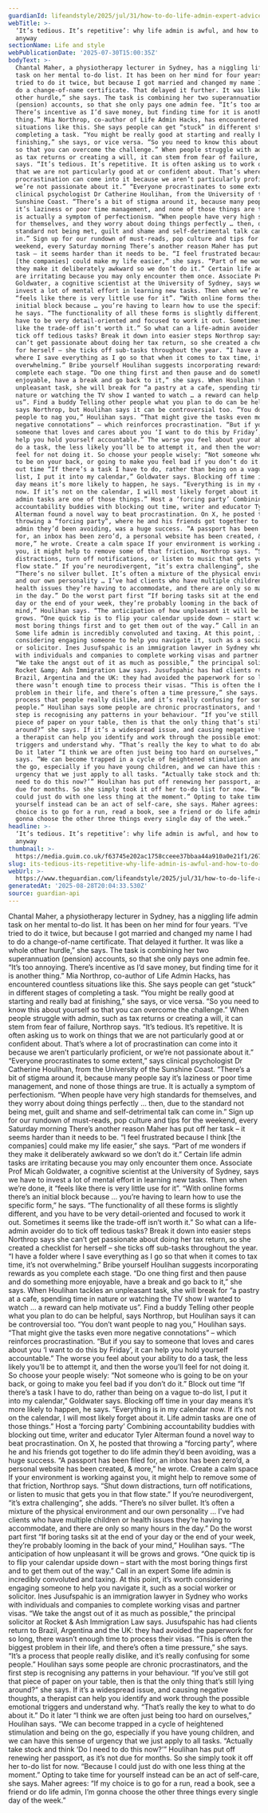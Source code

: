 ```yaml
---
guardianId: lifeandstyle/2025/jul/31/how-to-do-life-admin-expert-advice
webTitle: >-
  ‘It’s tedious. It’s repetitive’: why life admin is awful, and how to do it
  anyway
sectionName: Life and style
webPublicationDate: '2025-07-30T15:00:35Z'
bodyText: >-
  Chantal Maher, a physiotherapy lecturer in Sydney, has a niggling life admin
  task on her mental to-do list. It has been on her mind for four years. “I’ve
  tried to do it twice, but because I got married and changed my name I had to
  do a change-of-name certificate. That delayed it further. It was like a whole
  other hurdle,” she says. The task is combining her two superannuation
  (pension) accounts, so that she only pays one admin fee. “It’s too annoying.
  There’s incentive as I’d save money, but finding time for it is another
  thing.” Mia Northrop, co-author of Life Admin Hacks, has encountered countless
  situations like this. She says people can get “stuck” in different stages of
  completing a task. “You might be really good at starting and really bad at
  finishing,” she says, or vice versa. “So you need to know this about yourself
  so that you can overcome the challenge.” When people struggle with admin, such
  as tax returns or creating a will, it can stem from fear of failure, Northrop
  says. “It’s tedious. It’s repetitive. It is often asking us to work on things
  that we are not particularly good at or confident about. That’s where a lot of
  procrastination can come into it because we aren’t particularly proficient, or
  we’re not passionate about it.” “Everyone procrastinates to some extent,” says
  clinical psychologist Dr Catherine Houlihan, from the University of the
  Sunshine Coast. “There’s a bit of stigma around it, because many people say
  it’s laziness or poor time management, and none of those things are true. It
  is actually a symptom of perfectionism. “When people have very high standards
  for themselves, and they worry about doing things perfectly … then, due to the
  standard not being met, guilt and shame and self-detrimental talk can come
  in.” Sign up for our rundown of must-reads, pop culture and tips for the
  weekend, every Saturday morning There’s another reason Maher has put off her
  task – it seems harder than it needs to be. “I feel frustrated because I think
  [the companies] could make my life easier,” she says. “Part of me wonders if
  they make it deliberately awkward so we don’t do it.” Certain life admin tasks
  are irritating because you may only encounter them once. Associate Prof Micah
  Goldwater, a cognitive scientist at the University of Sydney, says we have to
  invest a lot of mental effort in learning new tasks. Then when we’re done, it
  “feels like there is very little use for it”. “With online forms there’s an
  initial block because … you’re having to learn how to use the specific form,”
  he says. “The functionality of all these forms is slightly different, and you
  have to be very detail-oriented and focused to work it out. Sometimes it seems
  like the trade-off isn’t worth it.” So what can a life-admin avoider do to
  tick off tedious tasks? Break it down into easier steps Northrop says she
  can’t get passionate about doing her tax return, so she created a checklist
  for herself – she ticks off sub-tasks throughout the year. “I have a folder
  where I save everything as I go so that when it comes to tax time, it’s not
  overwhelming.” Bribe yourself Houlihan suggests incorporating rewards as you
  complete each stage. “Do one thing first and then pause and do something more
  enjoyable, have a break and go back to it,” she says. When Houlihan tackles an
  unpleasant task, she will break for “a pastry at a cafe, spending time in
  nature or watching the TV show I wanted to watch … a reward can help motivate
  us”. Find a buddy Telling other people what you plan to do can be helpful,
  says Northrop, but Houlihan says it can be controversial too. “You don’t want
  people to nag you,” Houlihan says. “That might give the tasks even more
  negative connotations” – which reinforces procrastination. “But if you say to
  someone that loves and cares about you ‘I want to do this by Friday’, it can
  help you hold yourself accountable.” The worse you feel about your ability to
  do a task, the less likely you’ll be to attempt it, and then the worse you’ll
  feel for not doing it. So choose your people wisely: “Not someone who is going
  to be on your back, or going to make you feel bad if you don’t do it.” Block
  out time “If there’s a task I have to do, rather than being on a vague to-do
  list, I put it into my calendar,” Goldwater says. Blocking off time in your
  day means it’s more likely to happen, he says. “Everything is in my calendar
  now. If it’s not on the calendar, I will most likely forget about it. Life
  admin tasks are one of those things.” Host a ‘forcing party’ Combining
  accountability buddies with blocking out time, writer and educator Tyler
  Alterman found a novel way to beat procrastination. On X, he posted that
  throwing a “forcing party”, where he and his friends got together to do life
  admin they’d been avoiding, was a huge success. “A passport has been filed
  for, an inbox has been zero’d, a personal website has been created, &amp;
  more,” he wrote. Create a calm space If your environment is working against
  you, it might help to remove some of that friction, Northrop says. “Shut down
  distractions, turn off notifications, or listen to music that gets you in that
  flow state.” If you’re neurodivergent, “it’s extra challenging”, she adds.
  “There’s no silver bullet. It’s often a mixture of the physical environment
  and our own personality … I’ve had clients who have multiple children or
  health issues they’re having to accommodate, and there are only so many hours
  in the day.” Do the worst part first “If boring tasks sit at the end of your
  day or the end of your week, they’re probably looming in the back of your
  mind,” Houlihan says. “The anticipation of how unpleasant it will be grows and
  grows. “One quick tip is to flip your calendar upside down – start with the
  most boring things first and to get them out of the way.” Call in an expert
  Some life admin is incredibly convoluted and taxing. At this point, it’s worth
  considering engaging someone to help you navigate it, such as a social worker
  or solicitor. Ines Jusufspahic is an immigration lawyer in Sydney who works
  with individuals and companies to complete working visas and partner visas.
  “We take the angst out of it as much as possible,” the principal solicitor at
  Rocket &amp; Ash Immigration Law says. Jusufspahic has had clients return to
  Brazil, Argentina and the UK: they had avoided the paperwork for so long,
  there wasn’t enough time to process their visas. “This is often the biggest
  problem in their life, and there’s often a time pressure,” she says. “It’s a
  process that people really dislike, and it’s really confusing for some
  people.” Houlihan says some people are chronic procrastinators, and the first
  step is recognising any patterns in your behaviour. “If you’ve still got that
  piece of paper on your table, then is that the only thing that’s still lying
  around?” she says. If it’s a widespread issue, and causing negative thoughts,
  a therapist can help you identify and work through the possible emotional
  triggers and understand why. “That’s really the key to what to do about it.”
  Do it later “I think we are often just being too hard on ourselves,” Houlihan
  says. “We can become trapped in a cycle of heightened stimulation and being on
  the go, especially if you have young children, and we can have this sense of
  urgency that we just apply to all tasks. “Actually take stock and think ‘Do I
  need to do this now?’” Houlihan has put off renewing her passport, as it’s not
  due for months. So she simply took it off her to-do list for now. “Because I
  could just do with one less thing at the moment.” Opting to take time for
  yourself instead can be an act of self-care, she says. Maher agrees: “If my
  choice is to go for a run, read a book, see a friend or do life admin, I’m
  gonna choose the other three things every single day of the week.”
headline: >-
  ‘It’s tedious. It’s repetitive’: why life admin is awful, and how to do it
  anyway
thumbnail: >-
  https://media.guim.co.uk/f63745e202ac1758cceee37bbaa44a910a0e21f1/267_0_4402_3522/500.jpg
slug: its-tedious-its-repetitive-why-life-admin-is-awful-and-how-to-do-it-anyway
webUrl: >-
  https://www.theguardian.com/lifeandstyle/2025/jul/31/how-to-do-life-admin-expert-advice
generatedAt: '2025-08-28T20:04:33.530Z'
source: guardian-api
---
```

Chantal Maher, a physiotherapy lecturer in Sydney, has a niggling life admin task on her mental to-do list. It has been on her mind for four years. “I’ve tried to do it twice, but because I got married and changed my name I had to do a change-of-name certificate. That delayed it further. It was like a whole other hurdle,” she says. The task is combining her two superannuation (pension) accounts, so that she only pays one admin fee. “It’s too annoying. There’s incentive as I’d save money, but finding time for it is another thing.” Mia Northrop, co-author of Life Admin Hacks, has encountered countless situations like this. She says people can get “stuck” in different stages of completing a task. “You might be really good at starting and really bad at finishing,” she says, or vice versa. “So you need to know this about yourself so that you can overcome the challenge.” When people struggle with admin, such as tax returns or creating a will, it can stem from fear of failure, Northrop says. “It’s tedious. It’s repetitive. It is often asking us to work on things that we are not particularly good at or confident about. That’s where a lot of procrastination can come into it because we aren’t particularly proficient, or we’re not passionate about it.” “Everyone procrastinates to some extent,” says clinical psychologist Dr Catherine Houlihan, from the University of the Sunshine Coast. “There’s a bit of stigma around it, because many people say it’s laziness or poor time management, and none of those things are true. It is actually a symptom of perfectionism. “When people have very high standards for themselves, and they worry about doing things perfectly … then, due to the standard not being met, guilt and shame and self-detrimental talk can come in.” Sign up for our rundown of must-reads, pop culture and tips for the weekend, every Saturday morning There’s another reason Maher has put off her task – it seems harder than it needs to be. “I feel frustrated because I think [the companies] could make my life easier,” she says. “Part of me wonders if they make it deliberately awkward so we don’t do it.” Certain life admin tasks are irritating because you may only encounter them once. Associate Prof Micah Goldwater, a cognitive scientist at the University of Sydney, says we have to invest a lot of mental effort in learning new tasks. Then when we’re done, it “feels like there is very little use for it”. “With online forms there’s an initial block because … you’re having to learn how to use the specific form,” he says. “The functionality of all these forms is slightly different, and you have to be very detail-oriented and focused to work it out. Sometimes it seems like the trade-off isn’t worth it.” So what can a life-admin avoider do to tick off tedious tasks? Break it down into easier steps Northrop says she can’t get passionate about doing her tax return, so she created a checklist for herself – she ticks off sub-tasks throughout the year. “I have a folder where I save everything as I go so that when it comes to tax time, it’s not overwhelming.” Bribe yourself Houlihan suggests incorporating rewards as you complete each stage. “Do one thing first and then pause and do something more enjoyable, have a break and go back to it,” she says. When Houlihan tackles an unpleasant task, she will break for “a pastry at a cafe, spending time in nature or watching the TV show I wanted to watch … a reward can help motivate us”. Find a buddy Telling other people what you plan to do can be helpful, says Northrop, but Houlihan says it can be controversial too. “You don’t want people to nag you,” Houlihan says. “That might give the tasks even more negative connotations” – which reinforces procrastination. “But if you say to someone that loves and cares about you ‘I want to do this by Friday’, it can help you hold yourself accountable.” The worse you feel about your ability to do a task, the less likely you’ll be to attempt it, and then the worse you’ll feel for not doing it. So choose your people wisely: “Not someone who is going to be on your back, or going to make you feel bad if you don’t do it.” Block out time “If there’s a task I have to do, rather than being on a vague to-do list, I put it into my calendar,” Goldwater says. Blocking off time in your day means it’s more likely to happen, he says. “Everything is in my calendar now. If it’s not on the calendar, I will most likely forget about it. Life admin tasks are one of those things.” Host a ‘forcing party’ Combining accountability buddies with blocking out time, writer and educator Tyler Alterman found a novel way to beat procrastination. On X, he posted that throwing a “forcing party”, where he and his friends got together to do life admin they’d been avoiding, was a huge success. “A passport has been filed for, an inbox has been zero’d, a personal website has been created, &amp; more,” he wrote. Create a calm space If your environment is working against you, it might help to remove some of that friction, Northrop says. “Shut down distractions, turn off notifications, or listen to music that gets you in that flow state.” If you’re neurodivergent, “it’s extra challenging”, she adds. “There’s no silver bullet. It’s often a mixture of the physical environment and our own personality … I’ve had clients who have multiple children or health issues they’re having to accommodate, and there are only so many hours in the day.” Do the worst part first “If boring tasks sit at the end of your day or the end of your week, they’re probably looming in the back of your mind,” Houlihan says. “The anticipation of how unpleasant it will be grows and grows. “One quick tip is to flip your calendar upside down – start with the most boring things first and to get them out of the way.” Call in an expert Some life admin is incredibly convoluted and taxing. At this point, it’s worth considering engaging someone to help you navigate it, such as a social worker or solicitor. Ines Jusufspahic is an immigration lawyer in Sydney who works with individuals and companies to complete working visas and partner visas. “We take the angst out of it as much as possible,” the principal solicitor at Rocket &amp; Ash Immigration Law says. Jusufspahic has had clients return to Brazil, Argentina and the UK: they had avoided the paperwork for so long, there wasn’t enough time to process their visas. “This is often the biggest problem in their life, and there’s often a time pressure,” she says. “It’s a process that people really dislike, and it’s really confusing for some people.” Houlihan says some people are chronic procrastinators, and the first step is recognising any patterns in your behaviour. “If you’ve still got that piece of paper on your table, then is that the only thing that’s still lying around?” she says. If it’s a widespread issue, and causing negative thoughts, a therapist can help you identify and work through the possible emotional triggers and understand why. “That’s really the key to what to do about it.” Do it later “I think we are often just being too hard on ourselves,” Houlihan says. “We can become trapped in a cycle of heightened stimulation and being on the go, especially if you have young children, and we can have this sense of urgency that we just apply to all tasks. “Actually take stock and think ‘Do I need to do this now?’” Houlihan has put off renewing her passport, as it’s not due for months. So she simply took it off her to-do list for now. “Because I could just do with one less thing at the moment.” Opting to take time for yourself instead can be an act of self-care, she says. Maher agrees: “If my choice is to go for a run, read a book, see a friend or do life admin, I’m gonna choose the other three things every single day of the week.”
